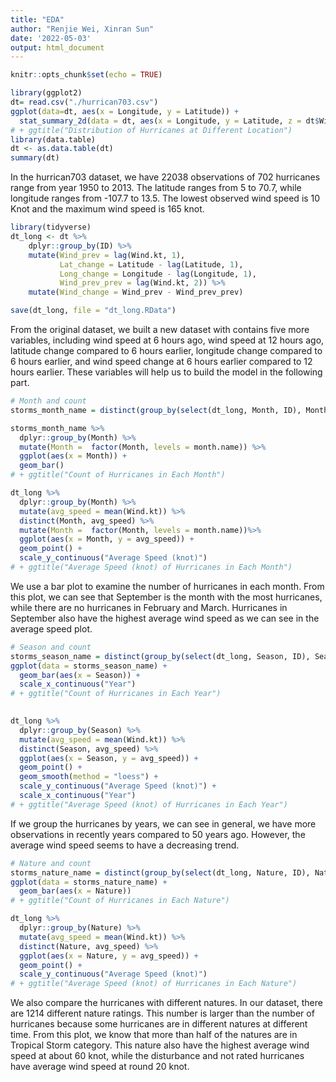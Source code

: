```yaml
---
title: "EDA"
author: "Renjie Wei, Xinran Sun"
date: '2022-05-03'
output: html_document
---
```


```r
knitr::opts_chunk$set(echo = TRUE)
```

```r
library(ggplot2)
dt= read.csv("./hurrican703.csv")
ggplot(data=dt, aes(x = Longitude, y = Latitude)) + 
  stat_summary_2d(data = dt, aes(x = Longitude, y = Latitude, z = dt$Wind.kt), fun = median, binwidth = c(1, 1), show.legend = TRUE) 
# + ggtitle("Distribution of Hurricanes at Different Location")
library(data.table)
dt <- as.data.table(dt)
summary(dt)
```

In the hurrican703 dataset, we have 22038 observations of 702 hurricanes range from year 1950 to 2013. The latitude ranges from 5 to 70.7, while longitude ranges from -107.7 to 13.5. The lowest observed wind speed is 10 Knot and the maximum wind speed is 165 knot. 

```r
library(tidyverse)
dt_long <- dt %>%
    dplyr::group_by(ID) %>% 
    mutate(Wind_prev = lag(Wind.kt, 1),
           Lat_change = Latitude - lag(Latitude, 1),
           Long_change = Longitude - lag(Longitude, 1),
           Wind_prev_prev = lag(Wind.kt, 2)) %>% 
    mutate(Wind_change = Wind_prev - Wind_prev_prev)

save(dt_long, file = "dt_long.RData")
```

From the original dataset, we built a new dataset with contains five more variables, including wind speed at 6 hours ago, wind speed at 12 hours ago, latitude change compared to 6 hours earlier, longitude change compared to 6 hours earlier, and wind speed change at 6 hours earlier compared to 12 hours earlier. These variables will help us to build the model in the following part.

```r
# Month and count
storms_month_name = distinct(group_by(select(dt_long, Month, ID), Month))

storms_month_name %>% 
  dplyr::group_by(Month) %>% 
  mutate(Month =  factor(Month, levels = month.name)) %>%  
  ggplot(aes(x = Month)) +
  geom_bar()
# + ggtitle("Count of Hurricanes in Each Month")

dt_long %>% 
  dplyr::group_by(Month) %>% 
  mutate(avg_speed = mean(Wind.kt)) %>% 
  distinct(Month, avg_speed) %>% 
  mutate(Month =  factor(Month, levels = month.name))%>% 
  ggplot(aes(x = Month, y = avg_speed)) +
  geom_point() +
  scale_y_continuous("Average Speed (knot)")
# + ggtitle("Average Speed (knot) of Hurricanes in Each Month")
```

We use a bar plot to examine the number of hurricanes in each month. From this plot, we can see that September is the month with the most hurricanes, while there are no hurricanes in February and March. Hurricanes in September also have the highest average wind speed as we can see in the average speed plot. 

```r
# Season and count
storms_season_name = distinct(group_by(select(dt_long, Season, ID), Season))
ggplot(data = storms_season_name) + 
  geom_bar(aes(x = Season)) +
  scale_x_continuous("Year")
# + ggtitle("Count of Hurricanes in Each Year")
  

dt_long %>% 
  dplyr::group_by(Season) %>% 
  mutate(avg_speed = mean(Wind.kt)) %>% 
  distinct(Season, avg_speed) %>% 
  ggplot(aes(x = Season, y = avg_speed)) +
  geom_point() +
  geom_smooth(method = "loess") +
  scale_y_continuous("Average Speed (knot)") +
  scale_x_continuous("Year") 
# + ggtitle("Average Speed (knot) of Hurricanes in Each Year")
```

If we group the hurricanes by years, we can see in general, we have more observations in recently years compared to 50 years ago. However, the average wind speed seems to have a decreasing trend.

```r
# Nature and count
storms_nature_name = distinct(group_by(select(dt_long, Nature, ID), Nature))
ggplot(data = storms_nature_name) + 
  geom_bar(aes(x = Nature))
# + ggtitle("Count of Hurricanes in Each Nature")

dt_long %>% 
  dplyr::group_by(Nature) %>% 
  mutate(avg_speed = mean(Wind.kt)) %>% 
  distinct(Nature, avg_speed) %>% 
  ggplot(aes(x = Nature, y = avg_speed)) +
  geom_point() +
  scale_y_continuous("Average Speed (knot)") 
# + ggtitle("Average Speed (knot) of Hurricanes in Each Nature")
```

We also compare the hurricanes with different natures. In our dataset, there are 1214 different nature ratings. This number is larger than the number of hurricanes because some hurricanes are in different natures at different time. From this plot, we know that more than half of the natures are in Tropical Storm category. This nature also have the highest average wind speed at about 60 knot, while the disturbance and not rated hurricanes have average wind speed at round 20 knot.



